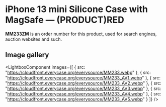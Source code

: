 
# iPhone 13 mini Silicone Case with MagSafe — (PRODUCT)RED

<Callout type='info' emoji='👉🏻'>**MM233ZM** is an order number for this product, used for search engines, auction websites and such.</Callout>

## Image gallery

<LightboxComponent
    images={[
      {
        src: "https://cloudfront.everycase.org/everysource/MM233.webp"
      },
      {
        src: "https://cloudfront.everycase.org/everysource/MM233_AV1.webp"
      },
      {
        src: "https://cloudfront.everycase.org/everysource/MM233_AV2.webp"
      },
      {
        src: "https://cloudfront.everycase.org/everysource/MM233_AV3.webp"
      },
      {
        src: "https://cloudfront.everycase.org/everysource/MM233_AV4.webp"
      },
      {
        src: "https://cloudfront.everycase.org/everysource/MM233_AV5.webp"
      }
    ]}
  />
